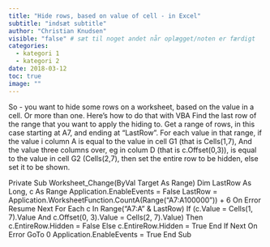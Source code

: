 ```yaml
---
title: "Hide rows, based on value of cell - in Excel"
subtitle: "indsæt subtitle"
author: "Christian Knudsen"
visible: "false" # sæt til noget andet når oplægget/noten er færdigt
categories:
  - kategori 1
  - kategori 2
date: 2018-03-12
toc: true
image: ""
---
```



So - you want to hide some rows on a worksheet, based on the value in a cell. Or more than one.
Here's how to do that with VBA
Find the last row of the range that you want to apply the hiding to.
Get a range of rows, in this case starting at A7, and ending at "LastRow".
For each value in that range, if the value i column A is equal to the value in cell G1 (that is Cells(1,7), And the value three columns over, eg in colum D (that is c.Offset(0,3)), is equal to the value in cell G2 (Cells(2,7), then set the entire row to be hidden, else set it to be shown.


Private Sub Worksheet_Change(ByVal Target As Range)
Dim LastRow As Long, c As Range
Application.EnableEvents = False
LastRow = Application.WorksheetFunction.CountA(Range("A7:A100000")) + 6
On Error Resume Next
For Each c In Range("A7:A" & LastRow)
If (c.Value = Cells(1, 7).Value And c.Offset(0, 3).Value = Cells(2, 7).Value) Then
c.EntireRow.Hidden = False
Else
c.EntireRow.Hidden = True
End If
Next
On Error GoTo 0
Application.EnableEvents = True
End Sub
